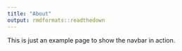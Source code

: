 ```yaml
---
title: "About"
output: rmdformats::readthedown
---
```


This is just an example page to show the navbar in action.
